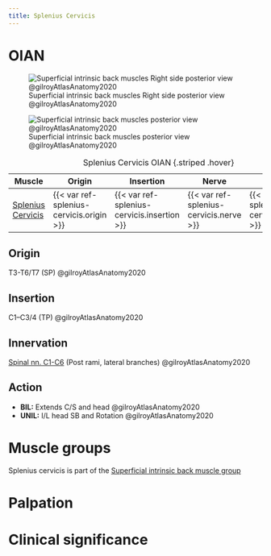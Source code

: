 ```yaml
---
title: Splenius Cervicis
---
```


# OIAN
![Superficial intrinsic back muscles Right side posterior view @gilroyAtlasAnatomy2020](/The Archive/Anatomy/Muscles/Muscles of the back/Superficial Intrinsic Back Muscles/images/gilroyatlas 3.8ab schematic superficial intrinsic back mm.png)

![Superficial intrinsic back muscles posterior view @gilroyAtlasAnatomy2020](/The Archive/Anatomy/Muscles/Muscles of the back/Superficial Intrinsic Back Muscles/images/gilroyatlas 3.10a superficial intrinsic back mm .png)

| Muscle  | Origin  | Insertion | Nerve | Action |
|--------|----------|-----------|-------|--------|
|[Splenius Cervicis]({{< var ref-splenius-cervicis.path >}}) | {{< var ref-splenius-cervicis.origin >}} | {{< var ref-splenius-cervicis.insertion >}} | {{< var ref-splenius-cervicis.nerve >}} | {{< var ref-splenius-cervicis.action >}} |

: Splenius Cervicis OIAN {.striped .hover}


## Origin {#origin}
T3-T6/T7 (SP) @gilroyAtlasAnatomy2020


## Insertion {#insertion}
C1–C3/4 (TP) @gilroyAtlasAnatomy2020

## Innervation {#innervation}
[Spinal nn. C1-C6]({{< var ref-spinal-nerves.path >}}) (Post rami, lateral branches) @gilroyAtlasAnatomy2020

## Action {#action}

- **BIL:** Extends C/S and head @gilroyAtlasAnatomy2020
- **UNIL:** I/L head SB and Rotation @gilroyAtlasAnatomy2020

# Muscle groups
Splenius cervicis is part of the [Superficial intrinsic back muscle group]({{< var ref-oians >}})


# Palpation


# Clinical significance